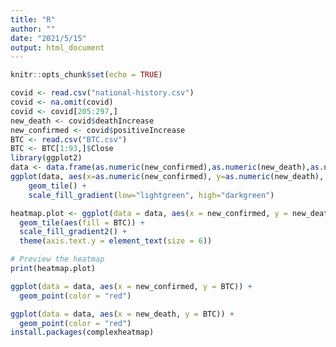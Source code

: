 ---
title: "R"
author: ""
date: "2021/5/15"
output: html_document
---

```{r setup, include=FALSE}
knitr::opts_chunk$set(echo = TRUE)
```

```{r}
covid <- read.csv("national-history.csv")
covid <- na.omit(covid)
covid <- covid[205:297,]
new_death <- covid$deathIncrease
new_confirmed <- covid$positiveIncrease
BTC <- read.csv("BTC.csv")
BTC <- BTC[1:93,]$Close
library(ggplot2)
data <- data.frame(as.numeric(new_confirmed),as.numeric(new_death),as.numeric(BTC))
ggplot(data, aes(x=as.numeric(new_confirmed), y=as.numeric(new_death), fill=BTC)) +
    geom_tile() +
    scale_fill_gradient(low="lightgreen", high="darkgreen")
```

```{r}
heatmap.plot <- ggplot(data = data, aes(x = new_confirmed, y = new_death)) +
  geom_tile(aes(fill = BTC)) +
  scale_fill_gradient2() +
  theme(axis.text.y = element_text(size = 6))

# Preview the heatmap
print(heatmap.plot)
```

```{r}
ggplot(data = data, aes(x = new_confirmed, y = BTC)) +
  geom_point(color = "red")

ggplot(data = data, aes(x = new_death, y = BTC)) +
  geom_point(color = "red")
install.packages(complexheatmap)
```